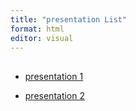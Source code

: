 ```yaml
---
title: "presentation List"
format: html
editor: visual
---
```


## 

-   [presentation 1](https://riborings.github.io/test_presentations/another_pres.html)

-   [presentation 2](https://riborings.github.io/test_presentations/hintikkaxo_presentation.html)
